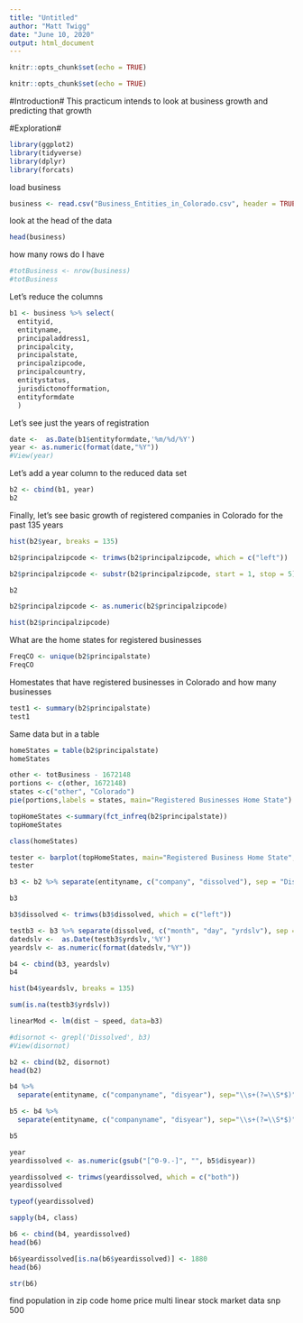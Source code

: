 ```yaml
---
title: "Untitled"
author: "Matt Twigg"
date: "June 10, 2020"
output: html_document
---
```


```r
knitr::opts_chunk$set(echo = TRUE)
```


```r
knitr::opts_chunk$set(echo = TRUE)
```

#Introduction#
This practicum intends to look at business growth and predicting that growth

#Exploration#


```r
library(ggplot2)
library(tidyverse)
library(dplyr)
library(forcats)

```
load business
```r
business <- read.csv("Business_Entities_in_Colorado.csv", header = TRUE)
```
look at the head of the data
```r
head(business)
```
how many rows do I have
```r
#totBusiness <- nrow(business)
#totBusiness 
```
Let's reduce the columns
```r
b1 <- business %>% select(
  entityid, 
  entityname, 
  principaladdress1, 
  principalcity, 
  principalstate,
  principalzipcode,
  principalcountry, 
  entitystatus, 
  jurisdictonofformation, 
  entityformdate
  )
```
Let's see just the years of registration
```r
date <-  as.Date(b1$entityformdate,'%m/%d/%Y')
year <- as.numeric(format(date,"%Y"))
#View(year)
```
Let's add a year column to the reduced data set
```r
b2 <- cbind(b1, year)
b2
```
Finally, let's see basic growth of registered companies in Colorado for the past 135 years
```r
hist(b2$year, breaks = 135)
```

```r
b2$principalzipcode <- trimws(b2$principalzipcode, which = c("left"))
```

```r
b2$principalzipcode <- substr(b2$principalzipcode, start = 1, stop = 5)
```

```r
b2
```

```r
b2$principalzipcode <- as.numeric(b2$principalzipcode)
```


```r
hist(b2$principalzipcode)
```



What are the home states for registered businesses
```r
FreqCO <- unique(b2$principalstate)
FreqCO

```
Homestates that have registered businesses in Colorado and how many businesses
```r
test1 <- summary(b2$principalstate)
test1
```
Same data but in a table
```r
homeStates = table(b2$principalstate)
homeStates
```


```r
other <- totBusiness - 1672148
portions <- c(other, 1672148)
states <-c("other", "Colorado")
pie(portions,labels = states, main="Registered Businesses Home State")
```

```r
topHomeStates <-summary(fct_infreq(b2$principalstate))
topHomeStates
```

```r
class(homeStates)
```

```r
tester <- barplot(topHomeStates, main="Registered Business Home State", xlab = "States")
tester
```

```r

b3 <- b2 %>% separate(entityname, c("company", "dissolved"), sep = "Dissolved")
```

```r
b3
```

```r
b3$dissolved <- trimws(b3$dissolved, which = c("left"))
```


```r
testb3 <- b3 %>% separate(dissolved, c("month", "day", "yrdslv"), sep = " ")
datedslv <-  as.Date(testb3$yrdslv,'%Y')
yeardslv <- as.numeric(format(datedslv,"%Y"))
```

```r
b4 <- cbind(b3, yeardslv)
b4
```

```r
hist(b4$yeardslv, breaks = 135)
```


```r
sum(is.na(testb3$yrdslv))
```


```r
linearMod <- lm(dist ~ speed, data=b3)
```


```r
#disornot <- grepl('Dissolved', b3)
#View(disornot)
```

```r
b2 <- cbind(b2, disornot)
head(b2)
```



```r
b4 %>%
  separate(entityname, c("companyname", "disyear"), sep="\\s+(?=\\S*$)")
```
```r
b5 <- b4 %>%
  separate(entityname, c("companyname", "disyear"), sep="\\s+(?=\\S*$)")
```
```r
b5
```

```r
year
yeardissolved <- as.numeric(gsub("[^0-9.-]", "", b5$disyear))
```

```r
yeardissolved <- trimws(yeardissolved, which = c("both"))
yeardissolved
```

```r
typeof(yeardissolved)
```

```r
sapply(b4, class)
```

```r
b6 <- cbind(b4, yeardissolved)
head(b6)
```

```r
b6$yeardissolved[is.na(b6$yeardissolved)] <- 1880
head(b6)
```

```r
str(b6)
```




find population in zip code
home price
multi linear
stock market data snp 500

